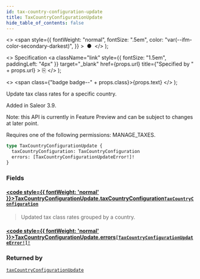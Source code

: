 ```yaml
---
id: tax-country-configuration-update
title: TaxCountryConfigurationUpdate
hide_table_of_contents: false
---
```


  <>
    <span
      style={{
        fontWeight: "normal",
        fontSize: ".5em",
        color: "var(--ifm-color-secondary-darkest)",
      }}
    >
      &nbsp;●&nbsp;
    </span>
  </>
);

  <>
    Specification
    <a
      className="link"
      style={{ fontSize: "1.5em", paddingLeft: "4px" }}
      target="\_blank"
      href={props.url}
      title={"Specified by " + props.url}
    >
      ⎘
    </a>
  </>
);

  <>
    <span class={"badge badge--" + props.class}>{props.text}</span>
  </>
);

Update tax class rates for a specific country.

Added in Saleor 3.9.

Note: this API is currently in Feature Preview and can be subject to changes at later point.

Requires one of the following permissions: MANAGE_TAXES.

```graphql
type TaxCountryConfigurationUpdate {
  taxCountryConfiguration: TaxCountryConfiguration
  errors: [TaxCountryConfigurationUpdateError!]!
}
```

### Fields

#### [<code style={{ fontWeight: 'normal' }}>TaxCountryConfigurationUpdate.<b>taxCountryConfiguration</b></code>](#)<Bullet />[`TaxCountryConfiguration`](../../../developer/api-reference/objects/tax-country-configuration) <Badge class="secondary" text="object"/>

> Updated tax class rates grouped by a country.

#### [<code style={{ fontWeight: 'normal' }}>TaxCountryConfigurationUpdate.<b>errors</b></code>](#)<Bullet />[`[TaxCountryConfigurationUpdateError!]!`](../../../developer/api-reference/objects/tax-country-configuration-update-error) <Badge class="secondary" text="non-null"/> <Badge class="secondary" text="object"/>

>

### Returned by

[`taxCountryConfigurationUpdate`](../../../developer/api-reference/mutations/tax-country-configuration-update) <Badge class="secondary" text="mutation"/>
